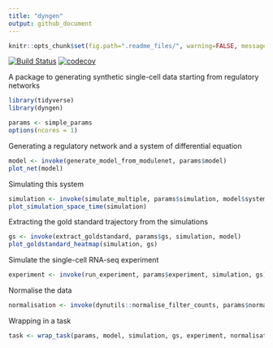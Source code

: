 ```yaml
---
title: "dyngen"
output: github_document
---
```


```r
knitr::opts_chunk$set(fig.path=".readme_files/", warning=FALSE, message=FALSE, error=FALSE, echo = TRUE)
```

[![Build Status](https://travis-ci.com/Zouter/dyngen.svg?token=pzNqJjk3yapU1Hk7sDg8&branch=master)](https://travis-ci.com/Zouter/dyngen) [![codecov](https://codecov.io/gh/Zouter/dyngen/branch/master/graph/badge.svg?token=IGVryyPFpI)](https://codecov.io/gh/Zouter/dyngen)

A package to generating synthetic single-cell data starting from regulatory networks

```r
library(tidyverse)
library(dyngen)

params <- simple_params
options(ncores = 1)
```

Generating a regulatory network and a system of differential equation
```r
model <- invoke(generate_model_from_modulenet, params$model)
plot_net(model)
```

Simulating this system 
```r
simulation <- invoke(simulate_multiple, params$simulation, model$system)
plot_simulation_space_time(simulation)
```

Extracting the gold standard trajectory from the simulations
```r
gs <- invoke(extract_goldstandard, params$gs, simulation, model)
plot_goldstandard_heatmap(simulation, gs)
```

Simulate the single-cell RNA-seq experiment
```r
experiment <- invoke(run_experiment, params$experiment, simulation, gs)
```

Normalise the data
```r
normalisation <- invoke(dynutils::normalise_filter_counts, params$normalisation, experiment$counts)
```

Wrapping in a task
```r
task <- wrap_task(params, model, simulation, gs, experiment, normalisation)
```